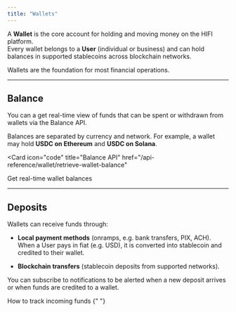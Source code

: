 ```yaml
---
title: "Wallets"
---
```


A **Wallet** is the core account for holding and moving money on the HIFI platform.  
Every wallet belongs to a **User** (individual or business) and can hold balances in supported stablecoins across blockchain networks.

Wallets are the foundation for most financial operations.

---

## Balance

You can a get real-time view of funds that can be spent or withdrawn from wallets via the Balance API.

Balances are separated by currency and network. For example, a wallet may hold **USDC on Ethereum** and **USDC on Solana**.

<Card
  icon="code"
  title="Balance API"
  href="/api-reference/wallet/retrieve-wallet-balance"
>
  Get real-time wallet balances
</Card>

---

## Deposits

Wallets can receive funds through:

- **Local payment methods** (onramps, e.g. bank transfers, PIX, ACH).  
  When a User pays in fiat (e.g. USD), it is converted into stablecoin and credited to their wallet.

- **Blockchain transfers** (stablecoin deposits from supported networks).

You can subscribe to notifications to be alerted when a new deposit arrives or when funds are credited to a wallet.

<Card icon="code" title="Receive deposits" href="/guides/wallets/deposits">
  How to track incoming funds
</Card>{" "}
